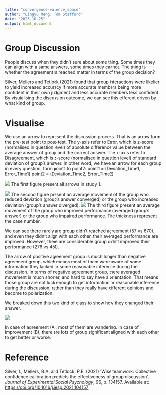 ```yaml
---
title: "convergence-valence_space"
author: "Lingyu Meng, Tom Stafford"
date: "2023-10-25"
output: html_document
---
```


# Group Discussion

People discuss when they didn't sure about some thing. Some times they can align with a same answers, some times they cannot. The thing is whether the agreement is reached matter in terms of the group decision?

Silver, Mellers and Tetlock (2021) found that group interactions were likelier to yield increased accuracy if more accurate members being more confident in their own judgment and less accurate members less confident. By visuialising the discussion outcome, we can see this efferent driven by what kind of group.

# Visualise

We use an arrow to represent the discussion process. That is an arrow form the pre-test point to post-test. The y-axis refer to Error, which is z-score (normalised in question level) of absolute difference value between the average answer of group and the correct answer. The x-axis refer to Disagreement, which is z-score (normalised in question level) of standard deviation of group's answer. In other word, we have an arrow for each group in every question, form point1 to point2: point1 = (Deviation_Time1, Error_Time1) point2 = (Deviation_Time2, Error_Time2)

![](figure_1.jpg)
The first figure present all arrows in study 1. 

![](figure_2.jpg)
The second figure present an average movement of the group who reduced deviation (group's answer converged) or the group who increased deviation (group's answer diverged). 
![](figure_3.jpg)
The third figure present an average movement of the group who improved performance (averaged group's answer) or the group who impaired performance. The thickness represent the case number.

We can see there rarely are group didn't reached agreement (57 vs 670), and even they didn't align with each other, their averaged performance are improved. However, there are considerable group didn't improved their performance (276 vs 451).

The arrow of positive agreement group is much longer than negative agreement group, which means most of them were aware of some information they lacked or some reasonable inference during the discussion. In terms of negative agreement group, there averaged movement is much shorter, and hard to say have a orientation. That means those group are not luck enough to get information or reasonable inference during the discussion, rather than they really have different opinions and become to polarization.

We breaked down this two kind of class to show how they changed their answer.

![](figure2_25Oct.jpg)

In case of agreement (A), most of them are wandering. In case of improvement (B), there are lots of group significant aligned with each other to get better or worse.

# Reference

Silver, I., Mellers, B.A. and Tetlock, P.E. (2021) 'Wise teamwork: Collective confidence calibration predicts the effectiveness of group discussion', *Journal of Experimental Social Psychology*, 96, p. 104157. Available at: <https://doi.org/10.1016/j.jesp.2021.104157>
